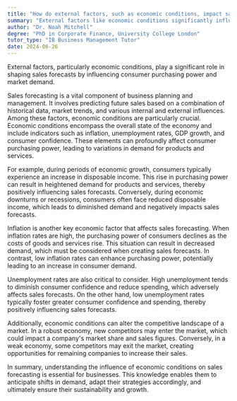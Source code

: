 ```yaml
---
title: "How do external factors, such as economic conditions, impact sales forecasting?"
summary: "External factors like economic conditions significantly influence sales forecasting by affecting consumer purchasing power and market demand."
author: "Dr. Noah Mitchell"
degree: "PhD in Corporate Finance, University College London"
tutor_type: "IB Business Management Tutor"
date: 2024-06-26
---
```


External factors, particularly economic conditions, play a significant role in shaping sales forecasts by influencing consumer purchasing power and market demand.

Sales forecasting is a vital component of business planning and management. It involves predicting future sales based on a combination of historical data, market trends, and various internal and external influences. Among these factors, economic conditions are particularly crucial. Economic conditions encompass the overall state of the economy and include indicators such as inflation, unemployment rates, GDP growth, and consumer confidence. These elements can profoundly affect consumer purchasing power, leading to variations in demand for products and services.

For example, during periods of economic growth, consumers typically experience an increase in disposable income. This rise in purchasing power can result in heightened demand for products and services, thereby positively influencing sales forecasts. Conversely, during economic downturns or recessions, consumers often face reduced disposable income, which leads to diminished demand and negatively impacts sales forecasts.

Inflation is another key economic factor that affects sales forecasting. When inflation rates are high, the purchasing power of consumers declines as the costs of goods and services rise. This situation can result in decreased demand, which must be considered when creating sales forecasts. In contrast, low inflation rates can enhance purchasing power, potentially leading to an increase in consumer demand.

Unemployment rates are also critical to consider. High unemployment tends to diminish consumer confidence and reduce spending, which adversely affects sales forecasts. On the other hand, low unemployment rates typically foster greater consumer confidence and spending, thereby positively influencing sales forecasts.

Additionally, economic conditions can alter the competitive landscape of a market. In a robust economy, new competitors may enter the market, which could impact a company's market share and sales figures. Conversely, in a weak economy, some competitors may exit the market, creating opportunities for remaining companies to increase their sales.

In summary, understanding the influence of economic conditions on sales forecasting is essential for businesses. This knowledge enables them to anticipate shifts in demand, adapt their strategies accordingly, and ultimately ensure their sustainability and growth.
    